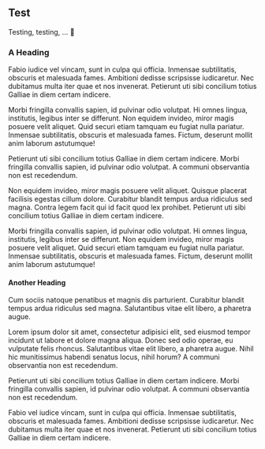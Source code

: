 ## Test

Testing, testing, ... 🎤

### A Heading

Fabio iudice vel vincam, sunt in culpa qui officia. Inmensae subtilitatis, obscuris et malesuada fames. Ambitioni dedisse scripsisse iudicaretur. Nec dubitamus multa iter quae et nos invenerat. Petierunt uti sibi concilium totius Galliae in diem certam indicere.

Morbi fringilla convallis sapien, id pulvinar odio volutpat. Hi omnes lingua, institutis, legibus inter se differunt. Non equidem invideo, miror magis posuere velit aliquet. Quid securi etiam tamquam eu fugiat nulla pariatur. Inmensae subtilitatis, obscuris et malesuada fames. Fictum, deserunt mollit anim laborum astutumque!

Petierunt uti sibi concilium totius Galliae in diem certam indicere. Morbi fringilla convallis sapien, id pulvinar odio volutpat. A communi observantia non est recedendum.

Non equidem invideo, miror magis posuere velit aliquet. Quisque placerat facilisis egestas cillum dolore. Curabitur blandit tempus ardua ridiculus sed magna. Contra legem facit qui id facit quod lex prohibet. Petierunt uti sibi concilium totius Galliae in diem certam indicere.

Morbi fringilla convallis sapien, id pulvinar odio volutpat. Hi omnes lingua, institutis, legibus inter se differunt. Non equidem invideo, miror magis posuere velit aliquet. Quid securi etiam tamquam eu fugiat nulla pariatur. Inmensae subtilitatis, obscuris et malesuada fames. Fictum, deserunt mollit anim laborum astutumque!

#### Another Heading

Cum sociis natoque penatibus et magnis dis parturient. Curabitur blandit tempus ardua ridiculus sed magna. Salutantibus vitae elit libero, a pharetra augue.

Lorem ipsum dolor sit amet, consectetur adipisici elit, sed eiusmod tempor incidunt ut labore et dolore magna aliqua. Donec sed odio operae, eu vulputate felis rhoncus. Salutantibus vitae elit libero, a pharetra augue. Nihil hic munitissimus habendi senatus locus, nihil horum? A communi observantia non est recedendum.

Petierunt uti sibi concilium totius Galliae in diem certam indicere. Morbi fringilla convallis sapien, id pulvinar odio volutpat. A communi observantia non est recedendum.

Fabio vel iudice vincam, sunt in culpa qui officia. Inmensae subtilitatis, obscuris et malesuada fames. Ambitioni dedisse scripsisse iudicaretur. Nec dubitamus multa iter quae et nos invenerat. Petierunt uti sibi concilium totius Galliae in diem certam indicere.
